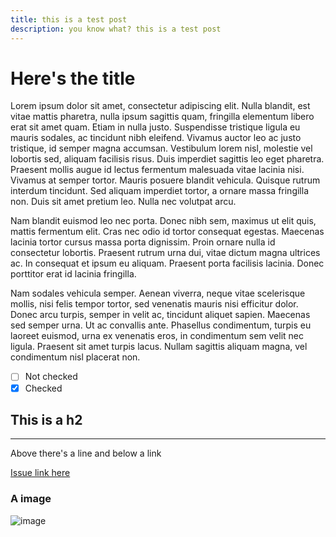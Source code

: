 ```yaml
---
title: this is a test post
description: you know what? this is a test post
---
```


# Here's the title

Lorem ipsum dolor sit amet, consectetur adipiscing elit. Nulla blandit, est vitae mattis pharetra, nulla ipsum sagittis quam, fringilla elementum libero erat sit amet quam. Etiam in nulla justo. Suspendisse tristique ligula eu mauris sodales, ac tincidunt nibh eleifend. Vivamus auctor leo ac justo tristique, id semper magna accumsan. Vestibulum lorem nisl, molestie vel lobortis sed, aliquam facilisis risus. Duis imperdiet sagittis leo eget pharetra. Praesent mollis augue id lectus fermentum malesuada vitae lacinia nisi. Vivamus at semper tortor. Mauris posuere blandit vehicula. Quisque rutrum interdum tincidunt. Sed aliquam imperdiet tortor, a ornare massa fringilla non. Duis sit amet pretium leo. Nulla nec volutpat arcu.

Nam blandit euismod leo nec porta. Donec nibh sem, maximus ut elit quis, mattis fermentum elit. Cras nec odio id tortor consequat egestas. Maecenas lacinia tortor cursus massa porta dignissim. Proin ornare nulla id consectetur lobortis. Praesent rutrum urna dui, vitae dictum magna ultrices ac. In consequat et ipsum eu aliquam. Praesent porta facilisis lacinia. Donec porttitor erat id lacinia fringilla.

Nam sodales vehicula semper. Aenean viverra, neque vitae scelerisque mollis, nisi felis tempor tortor, sed venenatis mauris nisi efficitur dolor. Donec arcu turpis, semper in velit ac, tincidunt aliquet sapien. Maecenas sed semper urna. Ut ac convallis ante. Phasellus condimentum, turpis eu laoreet euismod, urna ex venenatis eros, in condimentum sem velit nec ligula. Praesent sit amet turpis lacus. Nullam sagittis aliquam magna, vel condimentum nisl placerat non.

- [ ] Not checked
- [x] Checked

## This is a h2

---

Above there's a line and below a link

[Issue link here](https://github.com/davyd-souza/dicebugging/issues/1)

### A image

![image](https://github.com/davyd-souza/dicebugging/assets/54182110/72ab71cc-483f-4f91-a856-d002680ab720)
